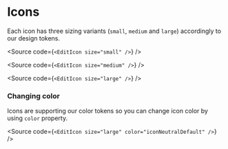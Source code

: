 
<Meta title="Icons" />

# Icons

Each icon has three sizing variants (`small`, `medium` and `large`) accordingly to our design tokens.

<IconsPresentation title="Small" size="small" />

<Source
  code={`
<EditIcon size="small" />
  `}
/>

<IconsPresentation title="Medium" size="medium" />

<Source
  code={`
<EditIcon size="medium" />
  `}
/>

<IconsPresentation title="Large" size="large" />

<Source
  code={`
<EditIcon size="large" />
  `}
/>

### Changing color

Icons are supporting our color tokens so you can change icon color by using `color` property.

<Source
  code={`
<EditIcon size="large" color="iconNeutralDefault" />
  `}
/>
